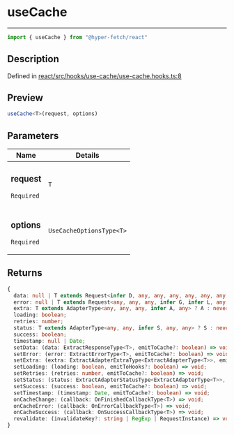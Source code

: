 

# useCache

<div class="api-docs__separator" data-reactroot="">

---

</div><div class="api-docs__import" data-reactroot="">

```ts
import { useCache } from "@hyper-fetch/react"
```

</div><div class="api-docs__section">

## Description

</div><div class="api-docs__description"><span class="api-docs__do-not-parse">



</span></div><p class="api-docs__definition">

Defined in [react/src/hooks/use-cache/use-cache.hooks.ts:8](https://github.com/BetterTyped/hyper-fetch/blob/c3e2c45/packages/react/src/hooks/use-cache/use-cache.hooks.ts#L8)

</p><div class="api-docs__section">

## Preview

</div><div class="api-docs__preview fn">

```ts
useCache<T>(request, options)
```

</div><div class="api-docs__section">

## Parameters

</div><div class="api-docs__parameters"><table><thead><tr><th>Name</th><th>Details</th></tr></thead><tbody><tr param-data="request"><td class="api-docs__param-name required">

### request 

`Required`

</td><td class="api-docs__param-type">

`T`

</td></tr><tr param-data="options"><td class="api-docs__param-name required">

### options 

`Required`

</td><td class="api-docs__param-type">

`UseCacheOptionsType<T>`

</td></tr></tbody></table></div><div class="api-docs__section">

## Returns

</div><div class="api-docs__returns">

```ts
{
  data: null | T extends Request<infer D, any, any, any, any, any, any, any, any, any> ? D : never;
  error: null | T extends Request<any, any, any, infer G, infer L, any, any, any, any, any> ? G | L : never;
  extra: T extends AdapterType<any, any, any, infer A, any> ? A : never;
  loading: boolean;
  retries: number;
  status: T extends AdapterType<any, any, infer S, any, any> ? S : never;
  success: boolean;
  timestamp: null | Date;
  setData: (data: ExtractResponseType<T>, emitToCache?: boolean) => void;
  setError: (error: ExtractErrorType<T>, emitToCache?: boolean) => void;
  setExtra: (extra: ExtractAdapterExtraType<ExtractAdapterType<T>>, emitToCache?: boolean) => void;
  setLoading: (loading: boolean, emitToHooks?: boolean) => void;
  setRetries: (retries: number, emitToCache?: boolean) => void;
  setStatus: (status: ExtractAdapterStatusType<ExtractAdapterType<T>>, emitToCache?: boolean) => void;
  setSuccess: (success: boolean, emitToCache?: boolean) => void;
  setTimestamp: (timestamp: Date, emitToCache?: boolean) => void;
  onCacheChange: (callback: OnFinishedCallbackType<T>) => void;
  onCacheError: (callback: OnErrorCallbackType<T>) => void;
  onCacheSuccess: (callback: OnSuccessCallbackType<T>) => void;
  revalidate: (invalidateKey?: string | RegExp | RequestInstance) => void;
}
```

</div>